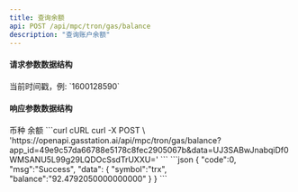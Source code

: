 ```yaml
---
title: 查询余额
api: POST /api/mpc/tron/gas/balance
description: "查询账户余额"
---
```


#### 请求参数数据结构
<ParamField query="time" type="string" required>
    当前时间戳，例: `1600128590`
</ParamField>

#### 响应参数数据结构
<Expandable title="object">
    <ResponseField name="symbol" type="string">币种</ResponseField>
    <ResponseField name="balance" type="string">余额</ResponseField>
</Expandable>



<RequestExample>
    ```curl cURL
    curl -X POST \
    'https://openapi.gasstation.ai/api/mpc/tron/gas/balance?app_id=49e9c57da66788e5178c8fec2905067b&data=UJ3SABwJnabqiDf0WMSANU5L99g29LQDOcSsdTrUXXU='
    ```
</RequestExample>



<ResponseExample>
    ```json
    {
        "code":0,
        "msg":"Success",
        "data":
    {
        "symbol":"trx",
        "balance":"92.4792050000000000"
    }
    }
    ```
</ResponseExample>